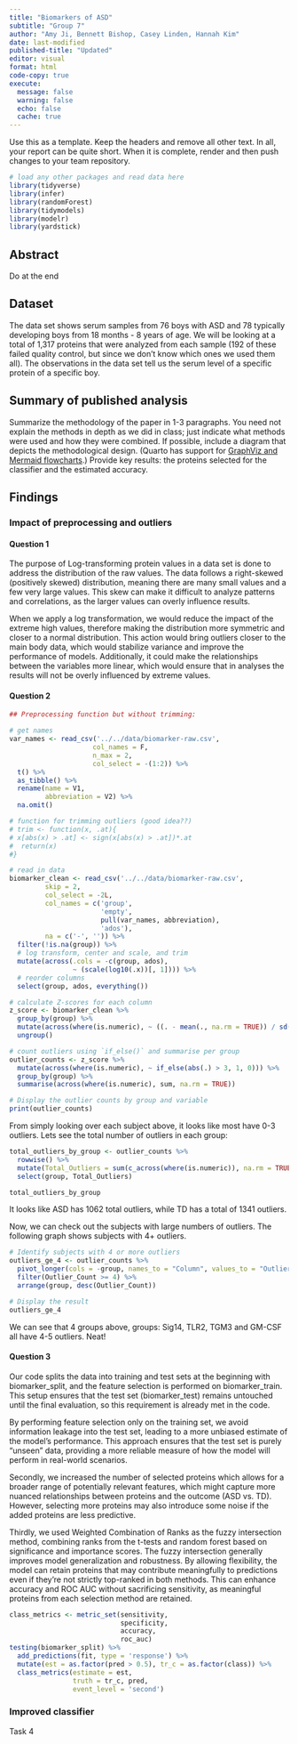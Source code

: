 ```yaml
---
title: "Biomarkers of ASD"
subtitle: "Group 7"
author: "Amy Ji, Bennett Bishop, Casey Linden, Hannah Kim"
date: last-modified
published-title: "Updated"
editor: visual
format: html
code-copy: true
execute:
  message: false
  warning: false
  echo: false
  cache: true
---
```


Use this as a template. Keep the headers and remove all other text. In all, your report can be quite short. When it is complete, render and then push changes to your team repository.

```r
# load any other packages and read data here
library(tidyverse)
library(infer)
library(randomForest)
library(tidymodels)
library(modelr)
library(yardstick)
```

## Abstract

Do at the end

## Dataset

The data set shows serum samples from 76 boys with ASD and 78 typically developing boys from 18 months - 8 years of age. We will be looking at a total of 1,317 proteins that were analyzed from each sample (192 of these failed quality control, but since we don't know which ones we used them all). The observations in the data set tell us the serum level of a specific protein of a specific boy.

## Summary of published analysis

Summarize the methodology of the paper in 1-3 paragraphs. You need not explain the methods in depth as we did in class; just indicate what methods were used and how they were combined. If possible, include a diagram that depicts the methodological design. (Quarto has support for [GraphViz and Mermaid flowcharts](https://quarto.org/docs/authoring/diagrams.html).) Provide key results: the proteins selected for the classifier and the estimated accuracy.

## Findings

### Impact of preprocessing and outliers

#### Question 1

The purpose of Log-transforming protein values in a data set is done to address the distribution of the raw values. The data follows a right-skewed (positively skewed) distribution, meaning there are many small values and a few very large values. This skew can make it difficult to analyze patterns and correlations, as the larger values can overly influence results.

When we apply a log transformation, we would reduce the impact of the extreme high values, therefore making the distribution more symmetric and closer to a normal distribution. This action would bring outliers closer to the main body data, which would stabilize variance and improve the performance of models. Additionally, it could make the relationships between the variables more linear, which would ensure that in analyses the results will not be overly influenced by extreme values.

#### Question 2

```r
## Preprocessing function but without trimming:

# get names
var_names <- read_csv('../../data/biomarker-raw.csv', 
                     col_names = F, 
                     n_max = 2, 
                     col_select = -(1:2)) %>%
  t() %>%
  as_tibble() %>%
  rename(name = V1, 
         abbreviation = V2) %>%
  na.omit()

# function for trimming outliers (good idea??)
# trim <- function(x, .at){
# x[abs(x) > .at] <- sign(x[abs(x) > .at])*.at
#  return(x)
#}

# read in data
biomarker_clean <- read_csv('../../data/biomarker-raw.csv', 
         skip = 2,
         col_select = -2L,
         col_names = c('group', 
                       'empty',
                       pull(var_names, abbreviation),
                       'ados'),
         na = c('-', '')) %>%
  filter(!is.na(group)) %>%
  # log transform, center and scale, and trim
  mutate(across(.cols = -c(group, ados),
                ~ (scale(log10(.x))[, 1]))) %>%
  # reorder columns
  select(group, ados, everything())

# calculate Z-scores for each column
z_score <- biomarker_clean %>%
  group_by(group) %>%
  mutate(across(where(is.numeric), ~ ((. - mean(., na.rm = TRUE)) / sd(., na.rm = TRUE)))) %>%
  ungroup()

# count outliers using `if_else()` and summarise per group
outlier_counts <- z_score %>%
  mutate(across(where(is.numeric), ~ if_else(abs(.) > 3, 1, 0))) %>%
  group_by(group) %>%
  summarise(across(where(is.numeric), sum, na.rm = TRUE))

# Display the outlier counts by group and variable
print(outlier_counts)
```

From simply looking over each subject above, it looks like most have 0-3 outliers. Lets see the total number of outliers in each group:

```r
total_outliers_by_group <- outlier_counts %>%
  rowwise() %>%
  mutate(Total_Outliers = sum(c_across(where(is.numeric)), na.rm = TRUE)) %>%
  select(group, Total_Outliers)

total_outliers_by_group
```

It looks like ASD has 1062 total outliers, while TD has a total of 1341 outliers.

Now, we can check out the subjects with large numbers of outliers. The following graph shows subjects with 4+ outliers.

```r
# Identify subjects with 4 or more outliers
outliers_ge_4 <- outlier_counts %>%
  pivot_longer(cols = -group, names_to = "Column", values_to = "Outlier_Count") %>%
  filter(Outlier_Count >= 4) %>%
  arrange(group, desc(Outlier_Count))

# Display the result
outliers_ge_4
```

We can see that 4 groups above, groups: Sig14, TLR2, TGM3 and GM-CSF all have 4-5 outliers. Neat!

#### Question 3

Our code splits the data into training and test sets at the beginning with biomarker_split, and the feature selection is performed on biomarker_train. This setup ensures that the test set (biomarker_test) remains untouched until the final evaluation, so this requirement is already met in the code.

By performing feature selection only on the training set, we avoid information leakage into the test set, leading to a more unbiased estimate of the model's performance. This approach ensures that the test set is purely "unseen" data, providing a more reliable measure of how the model will perform in real-world scenarios.

Secondly, we increased the number of selected proteins which allows for a broader range of potentially relevant features, which might capture more nuanced relationships between proteins and the outcome (ASD vs. TD). However, selecting more proteins may also introduce some noise if the added proteins are less predictive.

Thirdly, we used Weighted Combination of Ranks as the fuzzy intersection method, combining ranks from the t-tests and random forest based on significance and importance scores. The fuzzy intersection generally improves model generalization and robustness. By allowing flexibility, the model can retain proteins that may contribute meaningfully to predictions even if they’re not strictly top-ranked in both methods. This can enhance accuracy and ROC AUC without sacrificing sensitivity, as meaningful proteins from each selection method are retained.

```r
class_metrics <- metric_set(sensitivity, 
                            specificity, 
                            accuracy,
                            roc_auc)
testing(biomarker_split) %>%
  add_predictions(fit, type = 'response') %>%
  mutate(est = as.factor(pred > 0.5), tr_c = as.factor(class)) %>%
  class_metrics(estimate = est,
                truth = tr_c, pred,
                event_level = 'second')

```

### Improved classifier

Task 4
